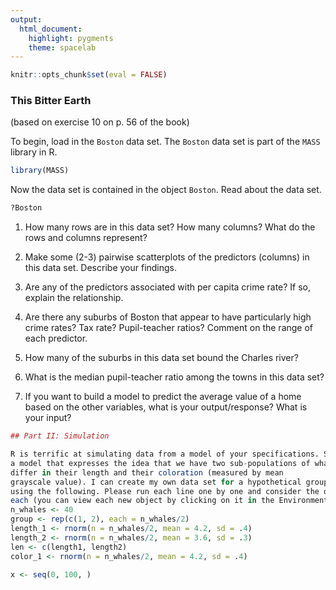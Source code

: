 ```yaml
---
output: 
  html_document: 
    highlight: pygments
    theme: spacelab
---
```


```r
knitr::opts_chunk$set(eval = FALSE)
```

### This Bitter Earth
(based on exercise 10 on p. 56 of the book)

To begin, load in the `Boston` data set. The `Boston` data set is part of the
`MASS` library in R.

```r
library(MASS)
```

Now the data set is contained in the object `Boston`. Read about the data set.

```r
?Boston
```

1. How many rows are in this data set? How many columns? What do the rows and columns
represent?

2. Make some (2-3) pairwise scatterplots of the predictors (columns) in this data set.
Describe your findings.

3. Are any of the predictors associated with per capita crime rate? If so, explain
the relationship.

4. Are there any suburbs of Boston that appear to have particularly high crime rates?
Tax rate? Pupil-teacher ratios? Comment on the range of each predictor.

5. How many of the suburbs in this data set bound the Charles river?

6. What is the median pupil-teacher ratio among the towns in this data set?

7. If you want to build a model to predict the average value of a home based on
the other variables, what is your output/response? What is your input?



```r
## Part II: Simulation

R is terrific at simulating data from a model of your specifications. Say I want
a model that expresses the idea that we have two sub-populations of whales that
differ in their length and their coloration (measured by mean
grayscale value). I can create my own data set for a hypothetical group of whales
using the following. Please run each line one by one and consider the output of
each (you can view each new object by clicking on it in the Environment pane).
n_whales <- 40
group <- rep(c(1, 2), each = n_whales/2)
length_1 <- rnorm(n = n_whales/2, mean = 4.2, sd = .4)
length_2 <- rnorm(n = n_whales/2, mean = 3.6, sd = .3)
len <- c(length1, length2)
color_1 <- rnorm(n = n_whales/2, mean = 4.2, sd = .4)

x <- seq(0, 100, )
```



